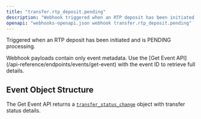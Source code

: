 ```yaml
---
title: "transfer.rtp_deposit.pending"
description: "Webhook triggered when an RTP deposit has been initiated and is pending"
openapi: "webhooks-openapi.json webhook transfer.rtp_deposit.pending"
---
```


Triggered when an RTP deposit has been initiated and is PENDING processing.

<Note>
Webhook payloads contain only event metadata. Use the [Get Event API](/api-reference/endpoints/events/get-event) with the event ID to retrieve full details.
</Note>

## Event Object Structure

The Get Event API returns a [`transfer_status_change`](/api-reference/events/transfer-status-change-object) object with transfer status details.
